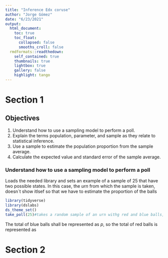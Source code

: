 ```yaml
---
title: "Inference Edx coruse"
author: "Jorge Gómez"
date: "6/23/2021"
output:
  html_document:
    toc: true
    toc_float: 
      collapsed: false
      smooths_croll: false
  rmdformats::readthedown:
    self_contained: true
    thumbnails: true
    lightbox: true
    gallery: false
    highlight: tango
---
```

# Section 1

## Objectives

1. Understand how to use a sampling model to perform a poll.
2. Explain the terms population, parameter, and sample as they relate to statistical inference.
3. Use a sample to estimate the population proportion from the sample average.
4. Calculate the expected value and standard error of the sample average. 

### Understand how to use a sampling model to perform a poll
Loads the needed library and sets an example of a sample of 25 that have two possible states. In this case, the *urn* from which the sample is taken, doesn´t show itlsef so that we have to estimate the proportion of the balls
```r
library(tidyverse)
library(dslabs)
ds_theme_set()
take_poll(25)#takes a random sample of an urn withg red and blue balls, it is with replacements
```

The total of blue balls shall be represented as *p*, so the total of red balls is represented as 




# Section 2







